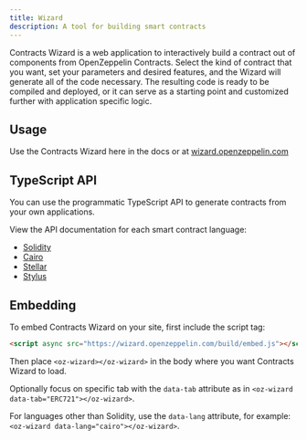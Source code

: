 ```yaml
---
title: Wizard
description: A tool for building smart contracts
---
```


Contracts Wizard is a web application to interactively build a contract out of components from OpenZeppelin Contracts. Select the kind of contract that you want, set your parameters and desired features, and the Wizard will generate all of the code necessary. The resulting code is ready to be compiled and deployed, or it can serve as a starting point and customized further with application specific logic.

<OZWizard />

## Usage

Use the Contracts Wizard here in the docs or at [wizard.openzeppelin.com](https://wizard.openzeppelin.com)

## TypeScript API

You can use the programmatic TypeScript API to generate contracts from your own applications.

View the API documentation for each smart contract language:
- [Solidity](packages/core/solidity/README.md)
- [Cairo](packages/core/cairo/README.md)
- [Stellar](packages/core/stellar/README.md)
- [Stylus](packages/core/stylus/README.md)

## Embedding

To embed Contracts Wizard on your site, first include the script tag:

```html
<script async src="https://wizard.openzeppelin.com/build/embed.js"></script>
```

Then place `<oz-wizard></oz-wizard>` in the body where you want Contracts Wizard to load.

Optionally focus on specific tab with the `data-tab` attribute as in `<oz-wizard data-tab="ERC721"></oz-wizard>`.

For languages other than Solidity, use the `data-lang` attribute, for example: `<oz-wizard data-lang="cairo"></oz-wizard>`.
